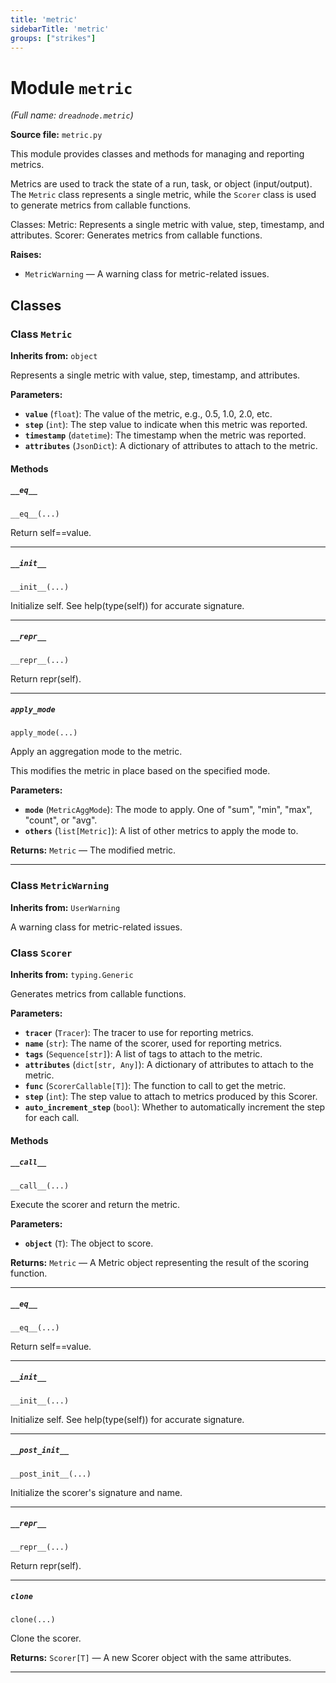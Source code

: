 ```yaml
---
title: 'metric'
sidebarTitle: 'metric'
groups: ["strikes"]
---
```


# Module `metric`

*(Full name: `dreadnode.metric`)*

**Source file:** `metric.py`

This module provides classes and methods for managing and reporting metrics.

Metrics are used to track the state of a run, task, or object (input/output).
The `Metric` class represents a single metric, while the `Scorer` class is used
to generate metrics from callable functions.

Classes:
    Metric: Represents a single metric with value, step, timestamp, and attributes.
    Scorer: Generates metrics from callable functions.

**Raises:**

- `MetricWarning` — A warning class for metric-related issues.

## Classes


### Class `Metric`

**Inherits from:** `object`

Represents a single metric with value, step, timestamp, and attributes.

**Parameters:**

- **`value`** (`float`): The value of the metric, e.g., 0.5, 1.0, 2.0, etc.
- **`step`** (`int`): The step value to indicate when this metric was reported.
- **`timestamp`** (`datetime`): The timestamp when the metric was reported.
- **`attributes`** (`JsonDict`): A dictionary of attributes to attach to the metric.

#### Methods

##### `__eq__`

`__eq__(...)`

Return self==value.

---

##### `__init__`

`__init__(...)`

Initialize self.  See help(type(self)) for accurate signature.

---

##### `__repr__`

`__repr__(...)`

Return repr(self).

---

##### `apply_mode`

`apply_mode(...)`

Apply an aggregation mode to the metric.

This modifies the metric in place based on the specified mode.

**Parameters:**

- **`mode`** (`MetricAggMode`): The mode to apply. One of "sum", "min", "max", "count", or "avg".
- **`others`** (`list[Metric]`): A list of other metrics to apply the mode to.

**Returns:** `Metric` — The modified metric.

---


### Class `MetricWarning`

**Inherits from:** `UserWarning`

A warning class for metric-related issues.


### Class `Scorer`

**Inherits from:** `typing.Generic`

Generates metrics from callable functions.

**Parameters:**

- **`tracer`** (`Tracer`): The tracer to use for reporting metrics.
- **`name`** (`str`): The name of the scorer, used for reporting metrics.
- **`tags`** (`Sequence[str]`): A list of tags to attach to the metric.
- **`attributes`** (`dict[str, Any]`): A dictionary of attributes to attach to the metric.
- **`func`** (`ScorerCallable[T]`): The function to call to get the metric.
- **`step`** (`int`): The step value to attach to metrics produced by this Scorer.
- **`auto_increment_step`** (`bool`): Whether to automatically increment the step for each call.

#### Methods

##### `__call__`

`__call__(...)`

Execute the scorer and return the metric.

**Parameters:**

- **`object`** (`T`): The object to score.

**Returns:** `Metric` — A Metric object representing the result of the scoring function.

---

##### `__eq__`

`__eq__(...)`

Return self==value.

---

##### `__init__`

`__init__(...)`

Initialize self.  See help(type(self)) for accurate signature.

---

##### `__post_init__`

`__post_init__(...)`

Initialize the scorer's signature and name.

---

##### `__repr__`

`__repr__(...)`

Return repr(self).

---

##### `clone`

`clone(...)`

Clone the scorer.

**Returns:** `Scorer[T]` — A new Scorer object with the same attributes.

---


